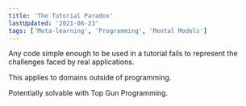 ```yaml
---
title: 'The Tutorial Paradox'
lastUpdated: '2021-06-23'
tags: ['Meta-learning', 'Programming', 'Mental Models']
---
```


Any code simple enough to be used in a tutorial fails to represent the
challenges faced by real applications.

This applies to domains outside of programming.

Potentially solvable with <Link to="/top-gun">Top Gun
Programming</Link>.
